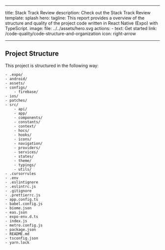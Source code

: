 
---
title: Stack Track Review
description: Check out the Stack Track Review
template: splash
hero:
  tagline: This report provides a overview of the structure and quality of the project code written in React Native (Expo) with TypeScript.
  image:
    file: ../../assets/hero.svg
  actions:
    - text: Get started
      link: /code-quality/code-structure-and-organization
      icon: right-arrow

---

## Project Structure
This project is structured in the following way:


<FileTree>

    - .expo/
    - android/
    - assets/
    - configs/
        - firebase/
    - ios/
    - patches/
    - src/
        - api/
        - app/
        - components/
        - constants/
        - context/
        - hocs/
        - hooks/
        - icons/
        - navigation/
        - providers/
        - services/
        - states/
        - theme/
        - typings/
        - utils/
    - .cursorrules
    - .env
    - .eslintignore
    - .eslintrc.js
    - .gitignore
    - .prettierrc.js
    - app.config.ts
    - babel.config.js
    - biome.json
    - eas.json
    - expo-env.d.ts
    - index.js
    - metro.config.js
    - package.json
    - README.md
    - tsconfig.json
    - yarn.lock


</FileTree>